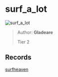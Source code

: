 
# surf_a_lot

![surf_a_lot](https://raw.githubusercontent.com/Sayt123/SurfMapPics/Maps-and-bonuses/csgo/surf_a_lot.jpg)

> Author: **Gladeare**
>
> Tier 2

## Records

[surfheaven](https://surfheaven.eu/map/surf_a_lot)
